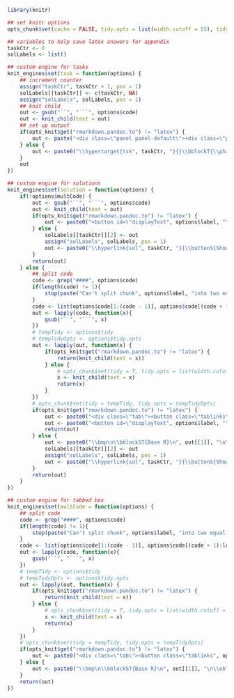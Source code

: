 ```r
library(knitr)

## set knitr options
opts_chunk$set(cache = FALSE, tidy.opts = list(width.cutoff = 55), tidy = F, fig.align = "center", fig.width = 5, fig.height = 5, multCode = F)

## variables to help save latex answers for appendix
taskCtr <- 0
solLabels <- list()

## custom engine for tasks
knit_engines$set(task = function(options) {
    ## increment counter
    assign("taskCtr", taskCtr + 1, pos = 1)
    solLabels[[taskCtr]] <- c(taskCtr, NA)
    assign("solLabels", solLabels, pos = 1)
    ## knit child
    out <- gsub("``", "```", options$code)
    out <- knit_child(text = out)
    ## set up output
    if(opts_knit$get("rmarkdown.pandoc.to") != "latex") {
        out <- paste("<div class=\"panel panel-default\"><div class=\"panel-heading\"> Task </div><div class=\"panel-body\">", out, "</div></div>")
    } else {
        out <- paste0("\\hypertarget{tsk", taskCtr, "}{}\\bblockT{\\phantomsection\\label{sol", taskCtr, "}", taskCtr, "}\n", out, "\n\\eblockT\n")
    }
    out
})

## custom engine for solutions
knit_engines$set(solution = function(options) {
    if(!options$multCode) {
        out <- gsub("``", "```", options$code)
        out <- knit_child(text = out)
        if(opts_knit$get("rmarkdown.pandoc.to") != "latex") {
            out <- paste0("<button id=\"displayText", options$label, "\" onclick=\"javascript:toggle('", options$label, "');\">Show Solution</button>\n\n<div id=\"toggleText", options$label, "\" style=\"display: none\"><div class=\"panel panel-default\"><div class=\"panel-heading panel-heading1\"> Solution </div><div class=\"panel-body\">", out, "</div></div></div>\n")
        } else {
            solLabels[[taskCtr]][2] <- out
            assign("solLabels", solLabels, pos = 1)
            out <- paste0("\\hyperlink{sol", taskCtr, "}{\\buttonS{Show Solution on P\\colpageref{tsk", taskCtr, "}}}")
        }
        return(out)
    } else {
        ## split code
        code <- grep("####", options$code)
        if(length(code) != 1){
            stop(paste("Can't split chunk", options$label, "into two equal parts"))
        }
        code <- list(options$code[1:(code - 1)], options$code[(code + 1):length(options$code)])
        out <- lapply(code, function(x){
            gsub("``", "```", x)
        })
        # tempTidy <- options$tidy
        # tempTidyOpts <- options$tidy.opts
        out <- lapply(out, function(x) {
            if(opts_knit$get("rmarkdown.pandoc.to") != "latex") {
                return(knit_child(text = x))
            } else {
                # opts_chunk$set(tidy = T, tidy.opts = list(width.cutoff = 20))
                x <- knit_child(text = x)
                return(x)
            }
        })
        # opts_chunk$set(tidy = tempTidy, tidy.opts = tempTidyOpts)
        if(opts_knit$get("rmarkdown.pandoc.to") != "latex") {
            out <- paste0("<div class=\"tab\"><button class=\"tablinks", options$label, " active\" onclick=\"javascript:openCode(event, 'baseR", options$label, "', '", options$label, "');\">Base R</button><button class=\"tablinks", options$label, "\" onclick=\"javascript:openCode(event, 'tidyverse", options$label, "', '", options$label, "');\"><tt>tidyverse</tt></button></div><div id=\"baseR", options$label, "\" class=\"tabcontent", options$label, "\">", out[[1]], "</div><div id=\"tidyverse", options$label, "\" class=\"tabcontent", options$label, "\">", out[[2]], "</div><script> javascript:hide('tidyverse", options$label, "') </script>")
            out <- paste0("<button id=\"displayText", options$label, "\" onclick=\"javascript:toggle('", options$label, "');\">Show Solution</button>\n\n<div id=\"toggleText", options$label, "\" style=\"display: none\"><div class=\"panel panel-default\"><div class=\"panel-heading panel-heading1\"> Solution </div><div class=\"panel-body\">", out, "</div></div></div>\n")
            return(out)
        } else {
            out <- paste0("\\bmp\n\\bblockST{Base R}\n", out[[1]], "\n\\eblockST\n\\emp\n\\hspace{0.01\\textwidth}\n\\bmp\\bblockST{\\texttt{tidyverse}}\n", out[[2]], "\n\\eblockST\n\\emp\n")
            solLabels[[taskCtr]][2] <- out
            assign("solLabels", solLabels, pos = 1)
            out <- paste0("\\hyperlink{sol", taskCtr, "}{\\buttonS{Show Solution on P\\colpageref{tsk", taskCtr, "}}}")
        }
        return(out)
    }
})

## custom engine for tabbed box
knit_engines$set(multCode = function(options) {
    ## split code
    code <- grep("####", options$code)
    if(length(code) != 1){
        stop(paste("Can't split chunk", options$label, "into two equal parts"))
    }
    code <- list(options$code[1:(code - 1)], options$code[(code + 1):length(options$code)])
    out <- lapply(code, function(x){
        gsub("``", "```", x)
    })
    # tempTidy <- options$tidy
    # tempTidyOpts <- options$tidy.opts
    out <- lapply(out, function(x) {
        if(opts_knit$get("rmarkdown.pandoc.to") != "latex") {
            return(knit_child(text = x))
        } else {
            # opts_chunk$set(tidy = T, tidy.opts = list(width.cutoff = 20))
            x <- knit_child(text = x)
            return(x)
        }
    })
    # opts_chunk$set(tidy = tempTidy, tidy.opts = tempTidyOpts)
    if(opts_knit$get("rmarkdown.pandoc.to") != "latex") {
        out <- paste0("<div class=\"tab\"><button class=\"tablinks", options$label, " active\" onclick=\"javascript:openCode(event, 'baseR", options$label, "', '", options$label, "');\">Base R</button><button class=\"tablinks", options$label, "\" onclick=\"javascript:openCode(event, 'tidyverse", options$label, "', '", options$label, "');\"><tt>tidyverse</tt></button></div><div id=\"baseR", options$label, "\" class=\"tabcontent", options$label, "\">", out[[1]], "</div><div id=\"tidyverse", options$label, "\" class=\"tabcontent", options$label, "\">", out[[2]], "</div><script> javascript:hide('tidyverse", options$label, "') </script>")
    } else {
        out <- paste0("\\bmp\n\\bblockST{Base R}\n", out[[1]], "\n\\eblockST\n\\emp\n\\hspace{0.01\\textwidth}\n\\bmp\\bblockST{\\texttt{tidyverse}}\n", out[[2]], "\n\\eblockST\n\\emp\n")
    }
    return(out)
})
```
